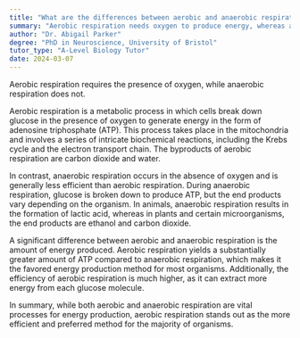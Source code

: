 ```yaml
---
title: "What are the differences between aerobic and anaerobic respiration?"
summary: "Aerobic respiration needs oxygen to produce energy, whereas anaerobic respiration occurs without oxygen, leading to different energy production processes and byproducts."
author: "Dr. Abigail Parker"
degree: "PhD in Neuroscience, University of Bristol"
tutor_type: "A-Level Biology Tutor"
date: 2024-03-07
---
```


Aerobic respiration requires the presence of oxygen, while anaerobic respiration does not.

Aerobic respiration is a metabolic process in which cells break down glucose in the presence of oxygen to generate energy in the form of adenosine triphosphate (ATP). This process takes place in the mitochondria and involves a series of intricate biochemical reactions, including the Krebs cycle and the electron transport chain. The byproducts of aerobic respiration are carbon dioxide and water.

In contrast, anaerobic respiration occurs in the absence of oxygen and is generally less efficient than aerobic respiration. During anaerobic respiration, glucose is broken down to produce ATP, but the end products vary depending on the organism. In animals, anaerobic respiration results in the formation of lactic acid, whereas in plants and certain microorganisms, the end products are ethanol and carbon dioxide.

A significant difference between aerobic and anaerobic respiration is the amount of energy produced. Aerobic respiration yields a substantially greater amount of ATP compared to anaerobic respiration, which makes it the favored energy production method for most organisms. Additionally, the efficiency of aerobic respiration is much higher, as it can extract more energy from each glucose molecule.

In summary, while both aerobic and anaerobic respiration are vital processes for energy production, aerobic respiration stands out as the more efficient and preferred method for the majority of organisms.
    